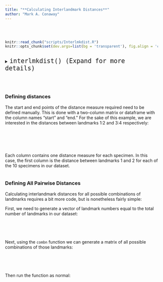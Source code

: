 ```yaml
---
title: "**Calculating Interlandmark Distances**"
author: "Mark A. Conaway"
---
```

<br></br>

```r
knitr::read_chunk("scripts/Interlmkdist.R")
knitr::opts_chunk$set(dev.args=list(bg = 'transparent'), fig.align = 'center', class.source = ".custom-inline", class.output = ".custom-inline")
```

```r

```



<div class = "func">
<details>
  <summary> <font size="+2"> `interlmkdist() (Expand for more details)` </font> </summary>
 
* $A$: A 3D [array]() containing landmark coordinates for a set of specimens.
* $lmks$: A matrix or dataframe of landmark numbers for the start and end points of each linear measurements. See below for specific formatting.

</details>
</div>
<br></br>

### Defining distances

The start and end points of the distance measure required need to be defined manually. This is done with a two-column matrix or dataframe with the column names "start" and "end." For the sake of this example, we are interested in the distances between landmarks 1:2 and 3:4 respectively:

<div class = "code">
```r

```
</div>
<br></br>

<div class = "code">
```r

```
</div>

Each column contains one distance measure for each specimen. In this case, the first column is the distance between landmarks 1 and 2 for each of the 10 specimens in our dataset.
<br></br>

### Defining All Pairwise Distances

Calculating interlandmark distances for all possible combinations of landmarks requires a bit more code, but is nonetheless fairly simple:

First, we need to generate a vector of landmark numbers equal to the total number of landmarks in our dataset:

<div class = "code">
```r

```
</div>
<br></br>

Next, using the `combn` function we can generate a matrix of all possible combinations of those landmarks:

<div class = "code">
```r

```
</div>
<br></br>

Then run the function as normal:
<div class = "code">
```r

```
</div>
